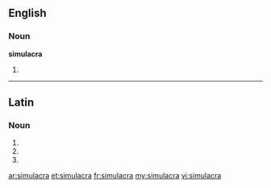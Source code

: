 ==English==

===Noun===
'''simulacra'''

# {{plural of|[[simulacrum]]}}

----

==Latin==

===Noun===
{{la-noun-form|simulācra}}

# {{inflection of|simulacrum|simulācrum|nom|p|lang=la}}
# {{inflection of|simulacrum|simulācrum|acc|p|lang=la}}
# {{inflection of|simulacrum|simulācrum|voc|p|lang=la}}

[[ar:simulacra]]
[[et:simulacra]]
[[fr:simulacra]]
[[my:simulacra]]
[[vi:simulacra]]